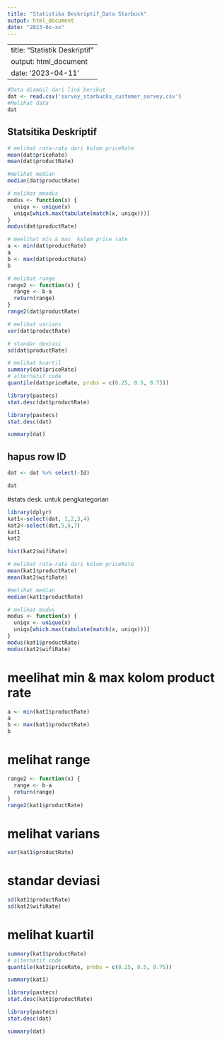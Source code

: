 ---
title: "Statistika Deskriptif_Data Starbuck"
output: html_document
date: "2023-0x-xx"
---

---
title: "Statistik Deskriptif"
output: html_document
date: '2023-04-11'
---

```{r}
#Data diambil dari link berikut
dat <- read.csv('survey_starbucks_customer_survey.csv')
#Melihat data
dat
```
## Statsitika Deskriptif
```{r}
# melihat rata-rata dari kolom priceRate
mean(dat$priceRate)
mean(dat$productRate)
```
```{r}
#melihat median
median(dat$productRate)
```
```{r}
# melihat mmodus
modus <- function(x) {
  uniqx <- unique(x)
  uniqx[which.max(tabulate(match(x, uniqx)))]
}
modus(dat$productRate)
```


```{r}
# meelihat min & max  kolom price rate
a <- min(dat$productRate)
a
b <- max(dat$productRate)
b
```

```{r}
# melihat range
range2 <- function(x) {
  range <- b-a
  return(range)
}
range2(dat$productRate)
```
```{r}
# melihat varians
var(dat$productRate)
```
```{r}
# standar deviasi
sd(dat$productRate)
```

```{r}
# melihat kuartil
summary(dat$priceRate)
# alternatif code
quantile(dat$priceRate, probs = c(0.25, 0.5, 0.75))
```
```{r}
library(pastecs)
stat.desc(dat$productRate)
```
```{r}

library(pastecs)
stat.desc(dat)

```

```{r}
summary(dat)
```
## hapus row ID

```{r}
dat <- dat %>% select(-Id)
```

```{r}
dat
```



#stats desk. untuk pengkategorian


```{r}
library(dplyr)
kat1<-select(dat, 1,2,3,4)
kat2<-select(dat,5,6,7)
kat1
kat2
```
```{r hist-wifiRate, eval=FALSE}

hist(kat2$wifiRate)
```


```{r}
# melihat rata-rata dari kolom priceRate
mean(kat1$productRate)
mean(kat2$wifiRate)
```
```{r}
#melihat median
median(kat1$productRate)
```
```{r}
# melihat modus
modus <- function(x) {
  uniqx <- unique(x)
  uniqx[which.max(tabulate(match(x, uniqx)))]
}
modus(kat1$productRate)
modus(kat2$wifiRate)
```
# meelihat min & max  kolom product rate

```{r}

a <- min(kat1$productRate)
a
b <- max(kat1$productRate)
b
```
# melihat range

```{r}

range2 <- function(x) {
  range <- b-a
  return(range)
}
range2(kat1$productRate)
```
# melihat varians
```{r}

var(kat1$productRate)
```
# standar deviasi

```{r}
sd(kat1$productRate)
sd(kat2$wifiRate)
```
# melihat kuartil

```{r}
summary(kat1$productRate)
# alternatif code
quantile(kat1$priceRate, probs = c(0.25, 0.5, 0.75))

summary(kat1)
```
```{r}
library(pastecs)
stat.desc(kat1$productRate)
```
```{r}

library(pastecs)
stat.desc(dat)

```

```{r}
summary(dat)
```


